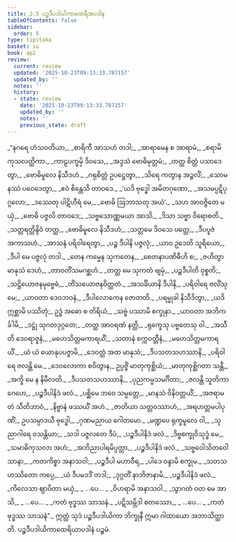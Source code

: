 ```yaml
---
title: 2.5 ပဉ္စဒီပဒါယိကာထေရီအပဒါန
tableOfContents: false
sidebar:
  order: 5
type: tipitaka
basket: su
book: ap2
review:
  current: review
  updated: '2025-10-23T09:13:33.787157'
  updated_by: ''
  notes: ''
  history:
  - state: review
    date: '2025-10-23T09:13:33.787157'
    updated_by: ''
    notes: ''
    previous_state: draft
---
```



<ReviewStatus review={frontmatter.review} showDetails={true} />

<HypothesisAnnotation frontmatter={frontmatter} />

<DynamicBreadcrumb />

<Division number="61" book="ap2" e="ch" v="20" p="21">

<Paragraph number="225" type="verses" book="ap2">
_“နဂရေ ဟံသဝတိယာ,_  
_စာရိကီ အာသဟံ တဒါ;_  
_အာရာမေန စ အာရာမံ,_  
_စရာမိ ကုသလတ္ထိကာ._  

</Paragraph>

</Division>
<Division number="62" book="ap2" e="ch" v="20" p="21">

<Paragraph number="226" type="verses" book="ap2">
_ကာဠပက္ခမှိ ဒိဝသေ,_  
_အဒ္ဒသံ ဗောဓိမုတ္တမံ;_  
_တတ္ထ စိတ္တံ ပသာဒေတွာ,_  
_ဗောဓိမူလေ နိသီဒဟံ._  

</Paragraph>

</Division>
<Division number="63" book="ap2" e="ch" v="20" p="21">

<Paragraph number="227" type="verses" book="ap2">
_ဂရုစိတ္တံ ဥပဋ္ဌေတွာ,_  
_သိရေ ကတွာန အဉ္ဇလိံ;_  
_သောမနဿံ ပဝေဒေတွာ,_  
_ဧဝံ စိန္တေသိ တာဝဒေ._  

</Paragraph>

</Division>
<Division number="64" book="ap2" e="ch" v="20" p="21">

<Paragraph number="228" type="verses" book="ap2">
_‘ယဒိ ဗုဒ္ဓေါ အမိတဂုဏော,_  
_အသမပ္ပဋိပုဂ္ဂလော;_  
_ဒဿေတု ပါဋိဟီရံ မေ,_  
_ဗောဓိ ဩဘာသတု အယံ’._  

</Paragraph>

</Division>
<Division number="65" book="ap2" e="ch" v="20" p="21">

<Paragraph number="229" type="verses" book="ap2">
_သဟ အာဝဇ္ဇိတေ မယှံ,_  
_ဗောဓိ ပဇ္ဇလိ တာဝဒေ;_  
_သဗ္ဗသောဏ္ဏမယာ အာသိ,_  
_ဒိသာ သဗ္ဗာ ဝိရောစတိ._  

</Paragraph>

</Division>
<Division number="66" book="ap2" e="ch" v="20" p="21">

<Paragraph number="230" type="verses" book="ap2">
_သတ္တရတ္တိန္ဒိဝံ တတ္ထ,_  
_ဗောဓိမူလေ နိသီဒဟံ;_  
_သတ္တမေ ဒိဝသေ ပတ္တေ,_  
_ဒီပပူဇံ အကာသဟံ._  

</Paragraph>

</Division>
<Division number="67" book="ap2" e="ch" v="20" p="21">

<Paragraph number="231" type="verses" book="ap2">
_အာသနံ ပရိဝါရေတွာ,_  
_ပဉ္စ ဒီပါနိ ပဇ္ဇလုံ;_  
_ယာဝ ဥဒေတိ သူရိယော,_  
_ဒီပါ မေ ပဇ္ဇလုံ တဒါ._  

</Paragraph>

</Division>
<Division number="68" book="ap2" e="ch" v="20" p="21">

<Paragraph number="232" type="verses" book="ap2">
_တေန ကမ္မေန သုကတေန,_  
_စေတနာပဏိဓီဟိ စ;_  
_ဇဟိတွာ မာနုသံ ဒေဟံ,_  
_တာဝတိံသမဂစ္ဆဟံ._  

</Paragraph>

</Division>
<Division number="69" book="ap2" e="ch" v="20" p="22">

<Paragraph number="233" type="verses" book="ap2">
_တတ္ထ မေ သုကတံ ဗျမှံ,_  
_ပဉ္စဒီပါတိ ဝုစ္စတိ;_  
_သဋ္ဌိယောဇနမုဗ္ဗေဓံ,_  
_တိံသယောဇနဝိတ္ထတံ._  

</Paragraph>

</Division>
<Division number="70" book="ap2" e="ch" v="20" p="22">

<Paragraph number="234" type="verses" book="ap2">
_အသင်္ခိယာနိ ဒီပါနိ,_  
_ပရိဝါရေ ဇလိံသု မေ;_  
_ယာဝတာ ဒေဝဘဝနံ,_  
_ဒီပါလောကေန ဇောတတိ._  

</Paragraph>

</Division>
<Division number="71" book="ap2" e="ch" v="20" p="22">

<Paragraph number="235" type="verses" book="ap2">
_ပရမ္မုခါ နိသီဒိတွာ,_  
_ယဒိ ဣစ္ဆာမိ ပဿိတုံ;_  
ဥဒ္ဓံ အဓော စ တိရိယံ,_  
_သဗ္ဗံ ပဿာမိ စက္ခုနာ._  

</Paragraph>

</Division>
<Division number="72" book="ap2" e="ch" v="20" p="22">

<Paragraph number="236" type="verses" book="ap2">
_ယာဝတာ အဘိကင်္ခါမိ,_  
_ဒဋ္ဌုံ သုဂတဒုဂ္ဂတေ;_  
_တတ္ထ အာဝရဏံ နတ္ထိ,_  
_ရုက္ခေသု ပဗ္ဗတေသု ဝါ._  

</Paragraph>

</Division>
<Division number="73" book="ap2" e="ch" v="20" p="22">

<Paragraph number="237" type="verses" book="ap2">
_အသီတိ ဒေဝရာဇူနံ,_  
_မဟေသိတ္တမကာရယိံ;_  
_သတာနံ စက္ကဝတ္တီနံ,_  
_မဟေသိတ္တမကာရယိံ._  

</Paragraph>

</Division>
<Division number="74" book="ap2" e="ch" v="20" p="22">

<Paragraph number="238" type="verses" book="ap2">
_ယံ ယံ ယောနုပပဇ္ဇာမိ,_  
_ဒေဝတ္တံ အထ မာနုသံ;_  
_ဒီပသတသဟဿာနိ,_  
_ပရိဝါရေ ဇလန္တိ မေ._  

</Paragraph>

</Division>
<Division number="75" book="ap2" e="ch" v="20" p="22">

<Paragraph number="239" type="verses" book="ap2">
_ဒေဝလောကာ စဝိတွာန,_  
ဥပ္ပဇ္ဇိံ မာတုကုစ္ဆိယံ;_  
_မာတုကုစ္ဆိဂတာ သန္တီ,_  
_အက္ခိ မေ န နိမီလတိ._  

</Paragraph>

</Division>
<Division number="76" book="ap2" e="ch" v="20" p="22">

<Paragraph number="240" type="verses" book="ap2">
_ဒီပသတသဟဿာနိ,_  
_ပုညကမ္မသမင်္ဂိတာ;_  
_ဇလန္တိ သူတိကာဂေဟေ,_  
_ပဉ္စဒီပါနိဒံ ဖလံ._  

</Paragraph>

</Division>
<Division number="77" book="ap2" e="ch" v="20" p="22">

<Paragraph number="241" type="verses" book="ap2">
_ပစ္ဆိမေ ဘဝေ သမ္ပတ္တေ,_  
_မာနသံ ဝိနိဝတ္တယိံ;_  
_အဇရာမတံ သီတိဘာဝံ,_  
_နိဗ္ဗာနံ ဖဿယိံ အဟံ._  

</Paragraph>

</Division>
<Division number="78" book="ap2" e="ch" v="20" p="22">

<Paragraph number="242" type="verses" book="ap2">
_ဇာတိယာ သတ္တဝဿာဟံ,_  
_အရဟတ္တမပါပုဏိံ;_  
ဥပသမ္ပာဒယီ ဗုဒ္ဓေါ,_  
_ဂုဏမညာယ ဂေါတမော._  

</Paragraph>

</Division>
<Division number="79" book="ap2" e="ch" v="20" p="22">

<Paragraph number="243" type="verses" book="ap2">
_မဏ္ဍပေ ရုက္ခမူလေ ဝါ,_  
_သုညာဂါရေ ဝသန္တိယာ;_  
_သဒါ ပဇ္ဇလတေ ဒီပံ,_  
_ပဉ္စဒီပါနိဒံ ဖလံ._  

</Paragraph>

</Division>
<Division number="80" book="ap2" e="ch" v="20" p="22">

<Paragraph number="244" type="verses" book="ap2">
_ဒိဗ္ဗစက္ခုဝိသုဒ္ဓံ မေ,_  
_သမာဓိကုသလာ အဟံ;_  
_အဘိညာပါရမိပ္ပတ္တာ,_  
_ပဉ္စဒီပါနိဒံ ဖလံ._  

</Paragraph>

</Division>
<Division number="81" book="ap2" e="ch" v="20" p="23">

<Paragraph number="245" type="verses" book="ap2">
_သဗ္ဗဝေါသိတဝေါသာနာ,_  
_ကတကိစ္စာ အနာသဝါ;_  
_ပဉ္စဒီပါ မဟာဝီရ,_  
_ပါဒေ ဝန္ဒာမိ စက္ခုမ._  

</Paragraph>

</Division>
<Division number="82" book="ap2" e="ch" v="20" p="23">

<Paragraph number="246" type="verses" book="ap2">
_သတသဟဿိတော ကပ္ပေ,_  
_ယံ ဒီပမဒဒိံ တဒါ;_  
_ဒုဂ္ဂတိံ နာဘိဇာနာမိ,_  
_ပဉ္စဒီပါနိဒံ ဖလံ._  

</Paragraph>

</Division>
<Division number="83" book="ap2" e="ch" v="20" p="23">

<Paragraph number="247" type="verses" book="ap2">
_ကိလေသာ ဈာပိတာ မယှံ,_  
_ …ပေ… _  
_ဝိဟရာမိ အနာသဝါ._  

</Paragraph>

</Division>
<Division number="84" book="ap2" e="ch" v="20" p="23">

<Paragraph number="248" type="verses" book="ap2">
_သွာဂတံ ဝတ မေ အာသိ,_  
_ …ပေ… _  
_ကတံ ဗုဒ္ဓဿ သာသနံ._  

</Paragraph>

</Division>
<Division number="85" book="ap2" e="ch" v="20" p="23">

<Paragraph number="249" type="verses" book="ap2">
_ပဋိသမ္ဘိဒါ စတဿော,_  
_ …ပေ… _  
_ကတံ ဗုဒ္ဓဿ သာသနံ”._  

</Paragraph>

<Paragraph number="250" book="ap2">
ဣတ္ထံ သုဒံ ပဉ္စဒီပဒါယိကာ ဘိက္ခုနီ ဣမာ ဂါထာယော အဘာသိတ္ထာတိ.

</Paragraph>
</Division>

<Paragraph number="251" type="center" book="ap2">
ပဉ္စဒီပဒါယိကာထေရိယာပဒါနံ ပဉ္စမံ.
</Paragraph>